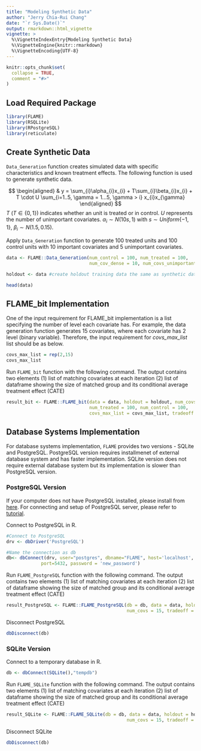 ```yaml
---
title: "Modeling Synthetic Data"
author: "Jerry Chia-Rui Chang"
date: "`r Sys.Date()`"
output: rmarkdown::html_vignette
vignette: >
  %\VignetteIndexEntry{Modeling Synthetic Data}
  %\VignetteEngine{knitr::rmarkdown}
  %\VignetteEncoding{UTF-8}
---
```


```r
knitr::opts_chunk$set(
  collapse = TRUE,
  comment = "#>"
)
```


## Load Required Package

```r
library(FLAME)
library(RSQLite)
library(RPostgreSQL)
library(reticulate)
```

## Create Synthetic Data

`Data_Generation` function creates simulated data with specific characteristics and known treatment effects. The following function is used to generate synthetic data.

$$
\begin{aligned}
& y = \sum_{i}\alpha_{i}x_{i} + T\sum_{i}\beta_{i}x_{i} + T \cdot U \sum_{i=1..5, \gamma = 1...5, \gamma > i} x_{i}x_{\gamma}
\end{aligned}
$$
$T$ ($T \in \{0,1\}$) indicates whether an unit is treated or in control. $U$ represents the number of unimportant covariates. $\alpha_{i} \sim N(10s, 1)$ with $s \sim Uniform\{-1,1\}$, $\beta_{i} \sim N(1.5,0.15)$.  

Apply `Data_Generation` function to generate 100 treated units and 100 control units with 10 important covariates and 5 unimportant covariates.  
```r
data <- FLAME::Data_Generation(num_control = 100, num_treated = 100,
                               num_cov_dense = 10, num_covs_unimportant = 5)

holdout <- data #create holdout training data the same as synthetic data
```


```r
head(data)
```

## FLAME_bit Implementation

One of the input requirement for FLAME_bit implementation is a list specifying the number of level each covariate has. For example, the data generation function generates 15 covariates, where each covariate has 2 level (binary variable). Therefore, the input requirement for *covs_max_list* list should be as below.  
```r
covs_max_list = rep(2,15)
covs_max_list
```

Run `FLAME_bit` function with the following command. The output contains two elements (1) list of matching covariates at each iteration (2) list of dataframe showing the size of matched group and its conditional average treatment effect (CATE)  
```r
result_bit <- FLAME::FLAME_bit(data = data, holdout = holdout, num_covs = 15,
                               num_treated = 100, num_control = 100, 
                               covs_max_list = covs_max_list, tradeoff = 0.1)
```

## Database Systems Implementation 

For database systems implementation, `FLAME` provides two versions - SQLite and PostgreSQL. PostgreSQL version requires installmenet of external database system and has faster implementation. SQLite version does not require external database system but its implementation is slower than PostgreSQL version. 

### PostgreSQL Version

If your computer does not have PostgreSQL installed, please install from [here](https://www.postgresql.org/download/). For connecting and setup of PostgreSQL server, please refer to [tutorial](http://www.postgresqltutorial.com/connect-to-postgresql-database/).  

Connect to PostgreSQL in R.  
```r
#Connect to PostgreSQL
drv <- dbDriver('PostgreSQL')

#Name the connection as db
db<- dbConnect(drv, user="postgres", dbname="FLAME", host='localhost',
             port=5432, password = 'new_password')
```

Run `FLAME_PostgreSQL` function with the following command. The output contains two elements (1) list of matching covariates at each iteration (2) list of dataframe showing the size of matched group and its conditional average treatment effect (CATE)  
```r
result_PostgreSQL <- FLAME::FLAME_PostgreSQL(db = db, data = data, holdout = holdout,
                                             num_covs = 15, tradeoff = 0.1)
```

Disconnect PostgreSQL  
```r
dbDisconnect(db)
```

### SQLite Version

Connect to a temporary database in R.
```r
db <- dbConnect(SQLite(),"tempdb") 
```

Run `FLAME_SQLite` function with the following command. The output contains two elements (1) list of matching covariates at each iteration (2) list of dataframe showing the size of matched group and its conditional average treatment effect (CATE)  
```r
result_SQLite <- FLAME::FLAME_SQLite(db = db, data = data, holdout = holdout,
                                             num_covs = 15, tradeoff = 0.1)
```

Disconnect SQLite
```r
dbDisconnect(db)
```

